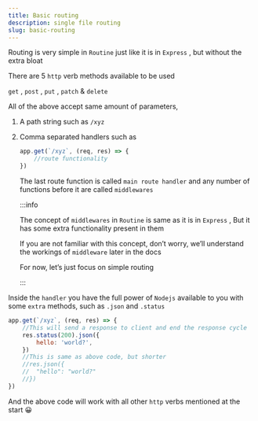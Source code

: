 ```yaml
---
title: Basic routing
description: single file routing
slug: basic-routing
---
```


Routing is very simple in `Routine` just like it is in `Express` , but without the extra bloat

There are 5 `http` verb methods available to be used

`get` , `post` , `put` , `patch` & `delete`

All of the above accept same amount of parameters,

1. A path string such as `/xyz`
2. Comma separated handlers such as

    ```jsx
    app.get(`/xyz`, (req, res) => {
        //route functionality
    })
    ```

    The last route function is called `main route handler` and any number of functions before it are called `middlewares`

    :::info

    The concept of `middlewares` in `Routine` is same as it is in `Express` , But it has some extra functionality present in them

    If you are not familiar with this concept, don’t worry, we’ll understand the workings of `middleware` later in the docs

    For now, let’s just focus on simple routing

    :::

Inside the `handler` you have the full power of `Nodejs` available to you with some `extra` methods, such as `.json` and `.status`

```jsx
app.get(`/xyz`, (req, res) => {
    //This will send a response to client and end the response cycle
    res.status(200).json({
        hello: 'world?',
    })
    //This is same as above code, but shorter
    //res.json({
    //  "hello": "world?"
    //})
})
```

And the above code will work with all other `http` verbs mentioned at the start 😀
